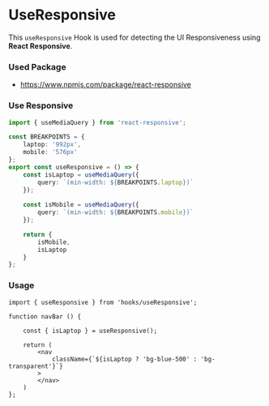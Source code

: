 # UseResponsive

This `useResponsive` Hook is used for 
detecting the UI Responsiveness using **React Responsive**.

### Used Package
- https://www.npmjs.com/package/react-responsive

### Use Responsive

```ts filename="useResponsive.ts" copy
import { useMediaQuery } from 'react-responsive';

const BREAKPOINTS = {
    laptop: '992px',
    mobile: '576px'
};
export const useResponsive = () => {
    const isLaptop = useMediaQuery({
        query: `(min-width: ${BREAKPOINTS.laptop})`
    });
    
    const isMobile = useMediaQuery({
        query: `(min-width: ${BREAKPOINTS.mobile})`
    });

    return {
        isMobile,
        isLaptop
    }
};
```

### Usage

```tsx filename="navBar.tsx" copy
import { useResponsive } from 'hooks/useResponsive';

function navBar () {

    const { isLaptop } = useResponsive();

    return (
        <nav
            className={`${isLaptop ? 'bg-blue-500' : 'bg-transparent'}`}
        >
        </nav>
    )
};
```